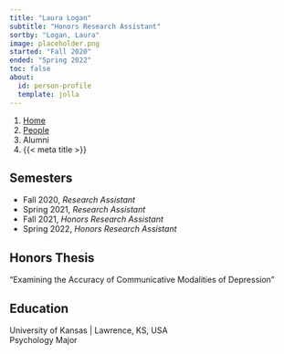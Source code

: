 ```yaml
---
title: "Laura Logan"
subtitle: "Honors Research Assistant"
sortby: "Logan, Laura"
image: placeholder.png
started: "Fall 2020"
ended: "Spring 2022"
toc: false
about:
  id: person-profile
  template: jolla
---
```


```{=html}
<nav aria-label="breadcrumb">
  <ol class="breadcrumb">
    <li class="breadcrumb-item"><a href="../../index.html">Home</a></li>
    <li class="breadcrumb-item"><a href="../../people.html">People</a></li>
    <li class="breadcrumb-item active">Alumni</li>
    <li class="breadcrumb-item active" aria-current="page">{{< meta title >}}</li>
  </ol>
</nav>
```

:::{#person-profile}
## Semesters
- Fall 2020, *Research Assistant*
- Spring 2021, *Research Assistant*
- Fall 2021, *Honors Research Assistant*
- Spring 2022, *Honors Research Assistant*

## Honors Thesis

"Examining the Accuracy of Communicative Modalities of Depression"

## Education

[University of Kansas]{.fw-bold} | Lawrence, KS, USA<br />
Psychology Major
:::
